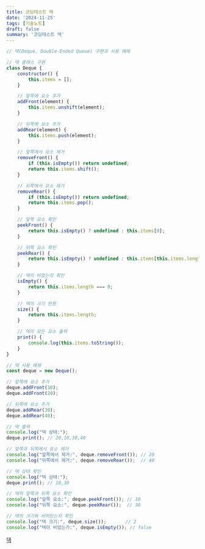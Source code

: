 ```yaml
---
title: 코딩테스트 덱
date: '2024-11-25'
tags: [기술노트]
draft: false
summary: '코딩테스트 덱'
---
```


```jsx
// 덱(Deque, Double-Ended Queue) 구현과 사용 예제

// 덱 클래스 구현
class Deque {
    constructor() {
        this.items = [];
    }

    // 앞쪽에 요소 추가
    addFront(element) {
        this.items.unshift(element);
    }

    // 뒤쪽에 요소 추가
    addRear(element) {
        this.items.push(element);
    }

    // 앞쪽에서 요소 제거
    removeFront() {
        if (this.isEmpty()) return undefined;
        return this.items.shift();
    }

    // 뒤쪽에서 요소 제거
    removeRear() {
        if (this.isEmpty()) return undefined;
        return this.items.pop();
    }

    // 앞쪽 요소 확인
    peekFront() {
        return this.isEmpty() ? undefined : this.items[0];
    }

    // 뒤쪽 요소 확인
    peekRear() {
        return this.isEmpty() ? undefined : this.items[this.items.length - 1];
    }

    // 덱이 비었는지 확인
    isEmpty() {
        return this.items.length === 0;
    }

    // 덱의 크기 반환
    size() {
        return this.items.length;
    }

    // 덱의 모든 요소 출력
    print() {
        console.log(this.items.toString());
    }
}

// 덱 사용 예제
const deque = new Deque();

// 앞쪽에 요소 추가
deque.addFront(10);
deque.addFront(20);

// 뒤쪽에 요소 추가
deque.addRear(30);
deque.addRear(40);

// 덱 출력
console.log("덱 상태:");
deque.print(); // 20,10,30,40

// 앞쪽과 뒤쪽에서 요소 제거
console.log("앞쪽에서 제거:", deque.removeFront()); // 20
console.log("뒤쪽에서 제거:", deque.removeRear());  // 40

// 덱 상태 확인
console.log("덱 상태:");
deque.print(); // 10,30

// 덱의 앞쪽과 뒤쪽 요소 확인
console.log("앞쪽 요소:", deque.peekFront()); // 10
console.log("뒤쪽 요소:", deque.peekRear());  // 30

// 덱의 크기와 비어있는지 확인
console.log("덱 크기:", deque.size());       // 2
console.log("덱이 비었는가:", deque.isEmpty()); // false
```

[덱](https://www.notion.so/17a4843169a980208a54efc1af2c651d?pvs=21)
